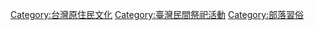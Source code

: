 [[Category:台灣原住民文化|Category:台灣原住民文化]]
[[Category:臺灣民間祭祀活動|Category:臺灣民間祭祀活動]]
[[Category:部落習俗|Category:部落習俗]]